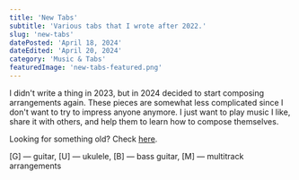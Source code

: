 ```yaml
---
title: 'New Tabs'
subtitle: 'Various tabs that I wrote after 2022.'
slug: 'new-tabs'
datePosted: 'April 18, 2024'
dateEdited: 'April 20, 2024'
category: 'Music & Tabs'
featuredImage: 'new-tabs-featured.png'
---
```


I didn't write a thing in 2023, but in 2024 decided to start composing
arrangements again. These pieces are somewhat less complicated since I don't
want to try to impress anyone anymore. I just want to play music I like, share
it with others, and help them to learn how to compose themselves.

Looking for something old? Check [here](/tabs-archive).

[G] — guitar, [U] — ukulele, [B] — bass guitar, [M] — multitrack arrangements
